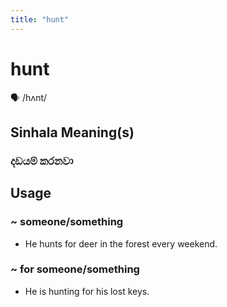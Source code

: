 ```yaml
---
title: "hunt"
---
```


# hunt

🗣️ /hʌnt/

## Sinhala Meaning(s)

### දඩයම් කරනවා

## Usage

### ~ someone/something

- He hunts for deer in the forest every weekend.


### ~ for someone/something

- He is hunting for his lost keys.


